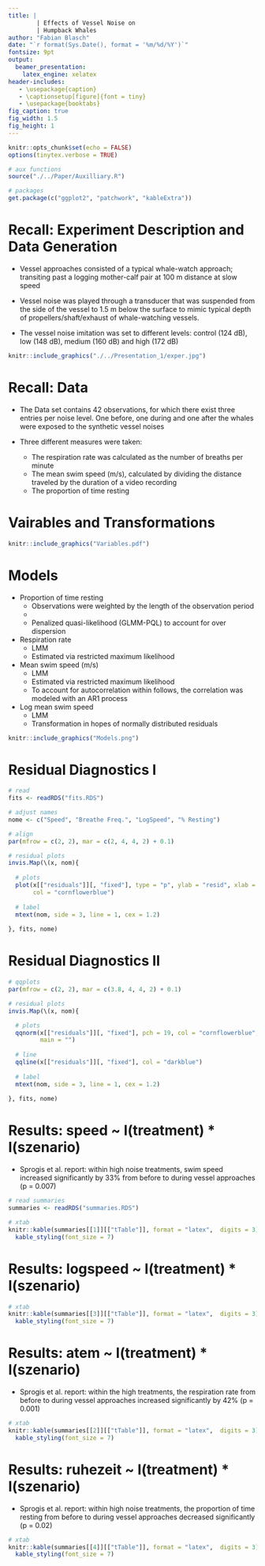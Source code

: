 ```yaml
---
title: | 
        | Effects of Vessel Noise on 
        | Humpback Whales
author: "Fabian Blasch"
date: "`r format(Sys.Date(), format = '%m/%d/%Y')`"
fontsize: 9pt
output: 
  beamer_presentation:
    latex_engine: xelatex
header-includes:
   - \usepackage{caption}
   - \captionsetup[figure]{font = tiny}
   - \usepackage{booktabs}
fig_caption: true
fig_width: 1.5 
fig_height: 1
---
```


```r
knitr::opts_chunk$set(echo = FALSE)
options(tinytex.verbose = TRUE)
```

```r
# aux functions
source("./../Paper/Auxilliary.R")

# packages
get.package(c("ggplot2", "patchwork", "kableExtra"))
```

# Recall:  Experiment Description and Data Generation 

* Vessel approaches consisted of a typical whale-watch approach; transiting past a logging mother-calf pair at 100 m distance at slow speed

* Vessel noise was played through a transducer that was suspended from the side of the vessel to 1.5 m below the surface to mimic typical depth of propellers/shaft/exhaust of whale-watching vessels.

* The vessel noise imitation was set to different levels: control (124 dB), low (148 dB), medium (160 dB) and high (172 dB)

```r
knitr::include_graphics("./../Presentation_1/exper.jpg")
```

# Recall: Data 

* The Data set contains 42 observations, for which there exist three entries per noise level. One before, one during and one after the whales were exposed to the synthetic vessel noises

* Three different measures were taken:
  - The respiration rate was calculated as the number of breaths per minute
  - The mean swim speed (m/s), calculated by dividing the distance traveled by the duration of a video recording
  - The proportion of time resting
  
# Vairables and Transformations

```r
knitr::include_graphics("Variables.pdf")
```

# Models

* Proportion of time resting
  - Observations were weighted by the length of the observation period
  - \textcolor{red}{The data used to calculate the weights was not available in the provided data set}
  - Penalized quasi-likelihood (GLMM-PQL) to account for over dispersion

* Respiration rate
  - LMM
  - Estimated via restricted maximum likelihood
  
* Mean swim speed (m/s)
  - LMM
  - Estimated via restricted maximum likelihood
  - To account for autocorrelation within follows, the correlation was modeled with an
    AR1 process

* Log mean swim speed
  - LMM
  - Transformation in hopes of normally distributed residuals
  
```r
knitr::include_graphics("Models.png")
```

# Residual Diagnostics I

```r
# read
fits <- readRDS("fits.RDS")

# adjust names
nome <- c("Speed", "Breathe Freq.", "LogSpeed", "% Resting")

# align
par(mfrow = c(2, 2), mar = c(2, 4, 4, 2) + 0.1) 

# residual plots
invis.Map(\(x, nom){
   
  # plots
  plot(x[["residuals"]][, "fixed"], type = "p", ylab = "resid", xlab = "", pch = 19,
       col = "cornflowerblue")
  
  # label
  mtext(nom, side = 3, line = 1, cex = 1.2)
      
}, fits, nome)
```

# Residual Diagnostics II

```r

# qqplots
par(mfrow = c(2, 2), mar = c(3.8, 4, 4, 2) + 0.1) 

# residual plots
invis.Map(\(x, nom){

  # plots
  qqnorm(x[["residuals"]][, "fixed"], pch = 19, col = "cornflowerblue", 
         main = "")
  
  # line
  qqline(x[["residuals"]][, "fixed"], col = "darkblue")
  
  # label
  mtext(nom, side = 3, line = 1, cex = 1.2)
   
}, fits, nome)
```


# Results: speed ~ I(treatment) * I(szenario)

* Sprogis et al. report: within high noise treatments, swim speed increased significantly by 33% from before to during vessel approaches (p = 0.007)

```r
# read summaries
summaries <- readRDS("summaries.RDS")

# xtab
knitr::kable(summaries[[1]][["tTable"]], format = "latex",  digits = 3) |>
  kable_styling(font_size = 7)
```

# Results: logspeed ~ I(treatment) * I(szenario)

```r
# xtab
knitr::kable(summaries[[3]][["tTable"]], format = "latex",  digits = 3) |>
  kable_styling(font_size = 7)
```

# Results: atem ~ I(treatment) * I(szenario)

* Sprogis et al. report: within the high treatments, the respiration rate from before to during vessel approaches increased significantly by 42% (p = 0.001)

```r
# xtab
knitr::kable(summaries[[2]][["tTable"]], format = "latex",  digits = 3) |>
  kable_styling(font_size = 7)
```

# Results: ruhezeit ~ I(treatment) * I(szenario)

* Sprogis et al. report: within high noise treatments, the proportion of time resting from before to during vessel approaches decreased significantly (p = 0.02)

```r
# xtab
knitr::kable(summaries[[4]][["tTable"]], format = "latex",  digits = 3) |>
  kable_styling(font_size = 7)
```


